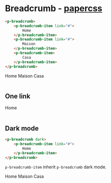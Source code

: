 
<Meta title="Components/Breadcrumb/Demo" />

# Breadcrumb - [papercss](https://www.getpapercss.com/docs/components/breadcrumb/)

```html
<p-breadcrumb>
    <p-breadcrumb-item link="#">
        Home
    </p-breadcrumb-item>
    <p-breadcrumb-item link="#">
        Maison
    </p-breadcrumb-item>
    <p-breadcrumb-item>
        Casa
    </p-breadcrumb-item>
</p-breadcrumb>
```

<p-breadcrumb>
    <p-breadcrumb-item link="#">
        <span>Home</span>
    </p-breadcrumb-item>
    <p-breadcrumb-item link="#">
        <span>Maison</span>
    </p-breadcrumb-item>
    <p-breadcrumb-item>
        <span>Casa</span>
    </p-breadcrumb-item>
</p-breadcrumb>

<br />
<br />

## One link

<p-breadcrumb>
    <p-breadcrumb-item link="#">
        <span>Home</span>
    </p-breadcrumb-item>
</p-breadcrumb>

<br />
<br />

## Dark mode

```html
<p-breadcrumb dark>
    <p-breadcrumb-item link="#">
        Home
    </p-breadcrumb-item>
</p-breadcrumb>
```

`p-breadcrumb-item` inherit `p-breadcrumb` dark mode.

<div style={{padding: '10px', boxSizing: "border-box", width: "100%", background: "#41403e"}}>
    <p-breadcrumb dark>
        <p-breadcrumb-item link="#">
            <span>Home</span>
        </p-breadcrumb-item>
        <p-breadcrumb-item link="#">
            <span>Maison</span>
        </p-breadcrumb-item>
        <p-breadcrumb-item>
            <span>Casa</span>
        </p-breadcrumb-item>
    </p-breadcrumb>
</div>
